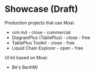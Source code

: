 # Showcase (Draft)

Production projects that use Moai:

-   vim.md - close - commercial
-   DiagramPlus (TablePlus) - close - free
-   TablePlus Toolkit - close - free
-   Liquid Chain Explorer - open - free

UI kit based on Moai:

-   Be's BanhMi
